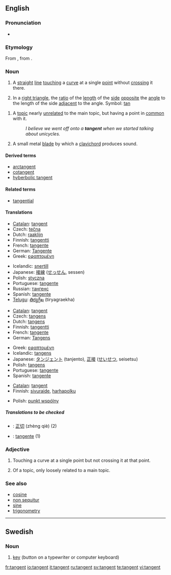 ==English==

===Pronunciation===
* {{IPA|/'tæn.dʒənt/}}

===Etymology===
From {{etyl|lat|en}} {{term|tangentem|lang=lat}}, from {{term|tangere||to touch|lang=lat}}.

===Noun===
{{en-noun}}

# {{geometry}} A [[straight]] [[line]] [[touching]] a [[curve]] at a single [[point]] without [[crossing]] it there.
# {{trigonometry}} In a [[right triangle]], the [[ratio]] of the [[length]] of the [[side]] [[opposite]] the [[angle]] to the length of the side [[adjacent]] to the angle. Symbol: [[tan]]
<!--This definition equivalent to the one above; it does not define a new sense of the word
# {{mathematics}} The ratio of the [[sine]] to the [[cosine]], in either the [[real]] or [[complex]] [[number]]s.-->
# A [[topic]] nearly [[unrelated]] to the main topic, but having a point in [[common]] with it.
#: ''I believe we went off onto a '''tangent''' when we started talking about unicycles.''
# A small metal [[blade]] by which a [[clavichord]] produces sound.

====Derived terms====
* [[arctangent]]
* [[cotangent]]
* [[hyberbolic tangent]]

====Related terms====
* [[tangential]]

====Translations====
{{trans-top|in geometry}}
* [[Catalan]]: [[#Catalan|tangent]] {{f}}
* Czech: [[tečna]] {{f}}
* Dutch: [[raaklijn]] {{f}}
* Finnish: [[tangentti]]
* French: [[tangente]] {{f}}
* German: [[Tangente]] {{f}}
* Greek: [[εφαπτομένη]] {{f}}
{{trans-mid}}
* Icelandic: [[snertill]] {{m}}
* Japanese: [[接線]] ([[せっせん]], sessen)
* Polish: [[styczna]] {{f}}
* Portuguese: [[tangente]] {{f}}
* Russian: [[тангенс]] {{m}}
* Spanish: [[tangente]] {{f}}
* [[Telugu]]: [[తిర్యగ్రేఖ]] (tiryagraekha)
{{trans-bottom}}

{{trans-top|in trigonometry}}
* [[Catalan]]: [[#Catalan|tangent]] {{f}}
* Czech: [[tangens#Czech|tangens]] {{m}}
* Dutch: [[tangens]] {{m}}
* Finnish: [[tangentti]]
* French: [[tangente]] {{f}}
* German: [[Tangens]] {{m}}
{{trans-mid}}
* Greek: [[εφαπτομένη]] {{f}}
* Icelandic: [[tangens]] {{m}}
* Japanese: [[タンジェント]] (tanjento), [[正接]] ([[せいせつ]], seisetsu)
* Polish: [[tangens]] {{m}}
* Portuguese: [[tangente]] {{f}}
* Spanish: [[tangente]] {{f}}
{{trans-bottom}}

{{trans-top|nearly unrelated topic}}
* [[Catalan]]: [[#Catalan|tangent]] {{f}}
* Finnish: [[sivuraide]], [[harhapolku]]
{{trans-mid}}
* Polish: [[punkt wspólny]] {{m}}
{{trans-bottom}}

=====Translations to be checked=====
{{checktrans}}
<!--Remove this section once all of the translations below have been moved into the tables above.-->
* {{ttbc|Chinese}}: [[正切]] (zhèng qiè) (2)
* {{ttbc|Italian}}: [[tangente]] {{f}} (1)

===Adjective===
{{en-adj|-}}

# {{geometry}} Touching a curve at a single point but not crossing it at that point.
# Of a topic, only loosely related to a main topic.

===See also===
* [[cosine]]
* [[non sequitur]]
* [[sine]]
* [[trigonometry]]

----

==Swedish==
{{wikipedia|lang=sv}}

===Noun===
{{infl|sv|noun}}

# [[key]] (button on a typewriter or computer keyboard)

{{tbot entry|Swedish|key|2008|April|sv}}

[[fr:tangent]]
[[io:tangent]]
[[it:tangent]]
[[ru:tangent]]
[[sv:tangent]]
[[te:tangent]]
[[vi:tangent]]